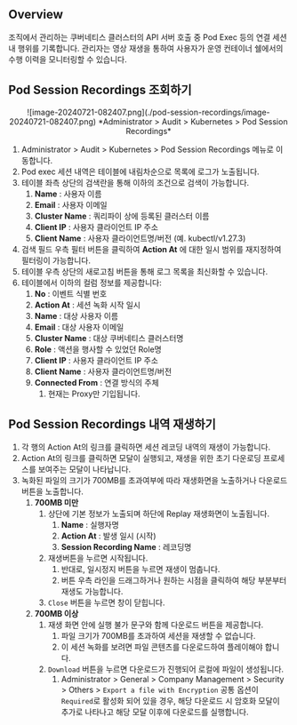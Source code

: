 ## Overview

조직에서 관리하는 쿠버네티스 클러스터의 API 서버 호출 중 Pod Exec 등의 연결 세션 내 행위를 기록합니다. 관리자는 영상 재생을 통하여 사용자가 운영 컨테이너 쉘에서의 수행 이력을 모니터링할 수 있습니다.

## Pod Session Recordings 조회하기

<p align="center">
![image-20240721-082407.png](./pod-session-recordings/image-20240721-082407.png)
*Administrator &gt; Audit &gt; Kubernetes &gt; Pod Session Recordings*
</p>

1. Administrator &gt; Audit &gt; Kubernetes &gt; Pod Session Recordings 메뉴로 이동합니다.
2. Pod exec 세션 내역은 테이블에 내림차순으로 목록에 로그가 노출됩니다. 
3. 테이블 좌측 상단의 검색란을 통해 이하의 조건으로 검색이 가능합니다.
    1.  **Name**  : 사용자 이름
    2.  **Email**  : 사용자 이메일
    3.  **Cluster Name**  : 쿼리파이 상에 등록된 클러스터 이름
    4.  **Client IP**  : 사용자 클라이언트 IP 주소
    5.  **Client Name**  : 사용자 클라이언트명/버전 (예. kubectl/v1.27.3)
4. 검색 필드 우측 필터 버튼을 클릭하여  **Action At** 에 대한 일시 범위를 재지정하여 필터링이 가능합니다.
5. 테이블 우측 상단의 새로고침 버튼을 통해 로그 목록을 최신화할 수 있습니다.
6. 테이블에서 이하의 컬럼 정보를 제공합니다:
    1.  **No**  : 이벤트 식별 번호
    2.  **Action At**  : 세션 녹화 시작 일시
    3.  **Name**  : 대상 사용자 이름
    4.  **Email**  : 대상 사용자 이메일
    5.  **Cluster Name**  : 대상 쿠버네티스 클러스터명
    6.  **Role**  : 액션을 행사할 수 있었던 Role명
    7.  **Client IP**  : 사용자 클라이언트 IP 주소
    8.  **Client Name**  : 사용자 클라이언트명/버전
    9.  **Connected From**  : 연결 방식의 주체 
        1. 현재는 Proxy만 기입됩니다.

## Pod Session Recordings 내역 재생하기

1. 각 행의 Action At의 링크를 클릭하면 세션 레코딩 내역의 재생이 가능합니다.
2. Action At의 링크를 클릭하면 모달이 실행되고, 재생을 위한 초기 다운로딩 프로세스를 보여주는 모달이 나타납니다. 
3. 녹화된 파일의 크기가 700MB를 초과여부에 따라 재생화면을 노출하거나 다운로드 버튼을 노출합니다. 
    1.  **700MB 미만**  
        1. 상단에 기본 정보가 노출되며 하단에 Replay 재생화면이 노출됩니다. 
            1.  **Name** : 실행자명 
            2.  **Action At** : 발생 일시 (시작)
            3.  **Session Recording Name** : 레코딩명
        2. 재생버튼을 누르면 시작됩니다. 
            1. 반대로, 일시정지 버튼을 누르면 재생이 멈춥니다.
            2. 버튼 우측 라인을 드래그하거나 원하는 시점을 클릭하여 해당 부분부터 재생도 가능합니다. 
        3. `Close` 버튼을 누르면 창이 닫힙니다. 
    2.  **700MB 이상**  
        1. 재생 화면 안에 실행 불가 문구와 함께 다운로드 버튼을 제공합니다. 
            1. 파일 크기가 700MB를 초과하여 세션을 재생할 수 없습니다. 
            2. 이 세션 녹화를 보려면 파일 콘텐츠를 다운로드하여 플레이해야 합니다. 
        2. `Download` 버튼을 누르면 다운로드가 진행되어 로컬에 파일이 생성됩니다. 
            1. Administrator &gt; General &gt; Company Management &gt; Security &gt; Others &gt; `Export a file with Encryption` 공통 옵션이 `Required`로 활성화 되어 있을 경우, 해당 다운로드 시 암호화 모달이 추가로 나타나고 해당 모달 이후에 다운로드를 실행합니다.  
